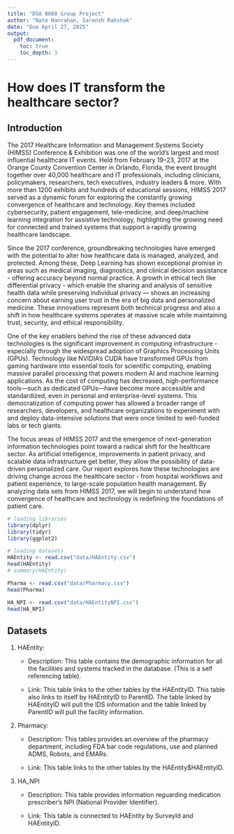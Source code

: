 ```yaml
---
title: "DSA 8660 Group Project"
author: "Nate Hanrahan, Saransh Rakshak"
date: "Due April 27, 2025"
output:
  pdf_document:
    toc: true
    toc_depth: 3
---
```


<!-- # TODO: add pic for titlepage  -->

# How does IT transform the healthcare sector?

## Introduction

The 2017 Healthcare Information and Management Systems Society (HIMSS) Conference & Exhibition was one of the world’s largest and most influential healthcare IT events. Held from February 19–23, 2017 at the Orange County Convention Center in Orlando, Florida, the event brought together over 40,000 healthcare and IT professionals, including clinicians, policymakers, researchers, tech executives, industry leaders & more. With more than 1200 exhibits and hundreds of educational sessions, HIMSS 2017 served as a dynamic forum for exploring the constantly growing convergence of healthcare and technology. Key themes included cybersecurity, patient engagement, tele-medicine, and deep/machine learning integration for assistive technology, highlighting the growing need for connected and trained systems that support a rapidly growing healthcare landscape.

Since the 2017 conference, groundbreaking technologies have emerged with the potential to alter how healthcare data is managed, analyzed, and protected. Among these, Deep Learning has shown exceptional promise in areas such as medical imaging, diagnostics, and clinical decision assistance - offering accuracy beyond normal practice. A growth in ethical tech like differential privacy - which enable the sharing and analysis of sensitive health data while preserving individual privacy — shows an increasing concern about earning user trust in the era of big data and personalized medicine. These innovations represent both technical progress and also a shift in how healthcare systems operates at massive scale while maintaining trust, security, and ethical responsibility.

One of the key enablers behind the rise of these advanced data technologies is the significant improvement in computing infrastructure - especially through the widespread adoption of Graphics Processing Units (GPUs). Technology like NVIDIA's CUDA have transformed GPUs from gaming hardware into essential tools for scientific computing, enabling massive parallel processing that powers modern AI and machine learning applications. As the cost of computing has decreased, high-performance tools—such as dedicated GPUs—have become more accessible and standardized, even in personal and enterprise-level systems. This democratization of computing power has allowed a broader range of researchers, developers, and healthcare organizations to experiment with and deploy data-intensive solutions that were once limited to well-funded labs or tech giants.

The focus areas of HIMSS 2017 and the emergence of next-generation information technologies point toward a radical shift for the healthcare sector. As artificial intelligence, improvements in patient privacy, and scalable data infrastructure get better, they allow the possibility of data-driven personalized care. Our report explores how these technologies are driving change across the healthcare sector - from hospital workflows and patient experience, to large-scale population health management. By analyzing data sets from HIMSS 2017, we will begin to understand how convergence of healthcare and technology is redefining the foundations of patient care.

<!-- TODO: Paragraph or two discussing what questions we want to answer specifically and why we chose them] -->

```r
# loading libraries
library(dplyr)
library(tidyr)
library(ggplot2)
```

```r
# loading datasets
HAEntity <- read.csv("data/HAEntity.csv")
head(HAEntity)
# summary(HAEntity)

Pharma <- read.csv("data/Pharmacy.csv")
head(Pharma)

HA_NPI <- read.csv("data/HAEntityNPI.csv")
head(HA_NPI)
```

## Datasets

1. HAEntity: 

    - Description: This table contains the demographic information for all the facilities and systems tracked in the database.  (This is a self referencing table).
    
    - Link: This table links to the other tables by the HAEntityID.  This table also links to itself by HAEntityID to ParentID.  The table linked by HAEntityID will pull the IDS information and the table linked by ParentID will pull the facility information.


2. Pharmacy:

    - Description: This tables provides an overview of the pharmacy department, including FDA bar code regulations, use and planned ADMS, Robots, and EMARs.
    
    - Link: This table links to the other tables by the HAEntity$HAEntityID.
    

3. HA_NPI

    - Description: This table provides information reguarding medication prescriber's NPI (National Provider Identifier). 
    
    - Link: This table is connected to HAEntity by SurveyId and HAEntityID.



<!-- TODO: Get second dataset from Medicare or somewhere linking NPI to doctor names and specialties -->


















